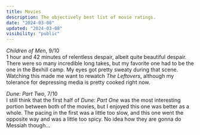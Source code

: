 ```yaml
---
title: Movies
description: The objectively best list of movie ratings.
date: "2024-03-08"
updated: "2024-03-08"
visibility: "public"
---
```



<Nook popup="March 9th, 2024">*Children of Men*</Nook>, 9/10   
    1 hour and 42 minutes of relentless despair, albeit quite beautiful despair. There were so many incredible long takes, but my favorite one had to be the one in the Bexhill camp. My eyes got pretty sweaty during that scene. Watching this made me want to rewatch *The Leftovers*, although my tolerance for depressing media is pretty cooked right now.

<Nook popup="March 2nd, 2024">*Dune: Part Two*</Nook>, 7/10  
    I still think that the first half of *Dune: Part One* was the most interesting portion between both of the movies, but I enjoyed this one was better as a whole. The pacing in the first was a little too slow, and this one went the opposite way and was a little too spicy. No idea how they are gonna do Messiah though...